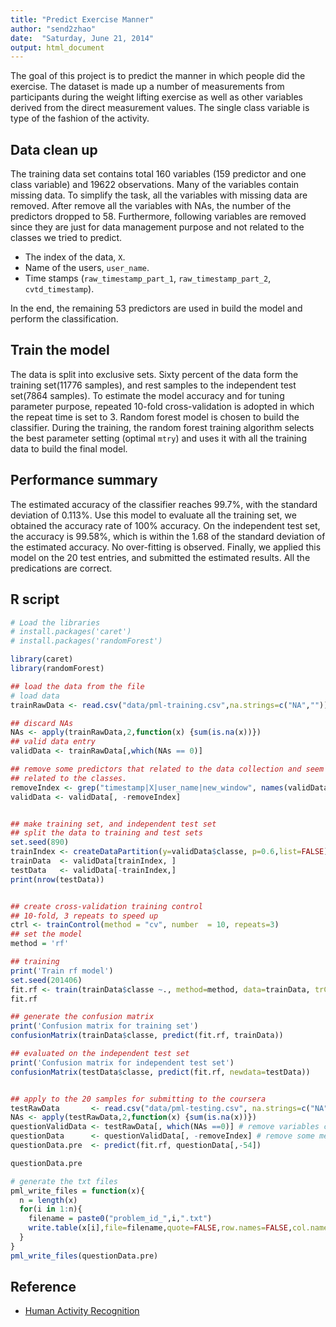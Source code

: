 ```yaml
---
title: "Predict Exercise Manner"
author: "send2zhao"
date:  "Saturday, June 21, 2014"
output: html_document
---
```


The goal of this project is to predict the manner in which people did the exercise. The dataset is made up a number of measurements from participants during the weight lifting exercise as well as other variables derived from the direct measurement values. The single class variable is type of the fashion of the activity.

## Data clean up

The training data set contains total 160 variables (159 predictor and one class variable) and 19622 observations. Many of the variables contain missing data. To simplify the task, all the variables with missing data are removed. After remove all the variables with NAs, the number of the predictors dropped to 58. Furthermore, following variables are removed since they are just for data management purpose and not related to the classes we tried to predict.

* The index of the data, `X`.
* Name of the users, `user_name`.
* Time stamps (`raw_timestamp_part_1`, `raw_timestamp_part_2`, `cvtd_timestamp`).

In the end, the remaining 53 predictors are used in build the model and perform the classification. 


## Train the model

The data is split into exclusive sets. Sixty percent of the data form the training set(11776 samples), and rest samples to the independent test set(7864 samples).  To estimate the model accuracy and for tuning parameter purpose, repeated 10-fold cross-validation is adopted in which the repeat time is set to 3. Random forest model is chosen to build the classifier. During the training, the random forest training algorithm selects the best parameter setting (optimal `mtry`) and uses it with all the training data to build the final model.

## Performance summary
The estimated accuracy of the classifier reaches 99.7%, with the standard deviation of 0.113%. Use this model to evaluate all the training set, we obtained the accuracy rate of 100% accuracy. On the independent test set, the accuracy is 99.58%, which is within the 1.68 of the standard deviation of the estimated accuracy. No over-fitting is observed. Finally, we applied this model on the 20 test entries, and submitted the estimated results. All the predications are correct.

## R script
```r
# Load the libraries
# install.packages('caret')
# install.packages('randomForest')

library(caret)
library(randomForest)

## load the data from the file
# load data
trainRawData <- read.csv("data/pml-training.csv",na.strings=c("NA",""))

## discard NAs
NAs <- apply(trainRawData,2,function(x) {sum(is.na(x))})
## valid data entry
validData <- trainRawData[,which(NAs == 0)]

## remove some predictors that related to the data collection and seem no 
## related to the classes.
removeIndex <- grep("timestamp|X|user_name|new_window", names(validData))
validData <- validData[, -removeIndex]


## make training set, and independent test set
## split the data to training and test sets
set.seed(890)
trainIndex <- createDataPartition(y=validData$classe, p=0.6,list=FALSE)
trainData  <- validData[trainIndex, ]
testData   <- validData[-trainIndex,]
print(nrow(testData))


## create cross-validation training control
## 10-fold, 3 repeats to speed up
ctrl <- trainControl(method = "cv", number  = 10, repeats=3)
## set the model
method = 'rf'

## training 
print('Train rf model')
set.seed(201406)
fit.rf <- train(trainData$classe ~., method=method, data=trainData, trControl = ctrl)
fit.rf

## generate the confusion matrix
print('Confusion matrix for training set')
confusionMatrix(trainData$classe, predict(fit.rf, trainData))

## evaluated on the independent test set
print('Confusion matrix for independent test set')
confusionMatrix(testData$classe, predict(fit.rf, newdata=testData))


## apply to the 20 samples for submitting to the coursera 
testRawData       <- read.csv("data/pml-testing.csv", na.strings=c("NA", ""))
NAs <- apply(testRawData,2,function(x) {sum(is.na(x))})
questionValidData <- testRawData[, which(NAs ==0)] # remove variables containing NAs
questionData      <- questionValidData[, -removeIndex] # remove some meta variables
questionData.pre  <- predict(fit.rf, questionData[,-54]) 

questionData.pre

# generate the txt files
pml_write_files = function(x){
  n = length(x)
  for(i in 1:n){
    filename = paste0("problem_id_",i,".txt")
    write.table(x[i],file=filename,quote=FALSE,row.names=FALSE,col.names=FALSE)
  }
}
pml_write_files(questionData.pre)

```


## Reference

* [Human Activity Recognition](http://groupware.les.inf.puc-rio.br/har)